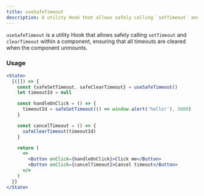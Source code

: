 ```yaml
---
title: useSafeTimeout
description: A utility Hook that allows safely calling `setTimeout` and `clearTimeout` within a component.
---
```



`useSafeTimeout` is a utility Hook that allows safely calling `setTimeout` and `clearTimeout` within a component, ensuring that all timeouts are cleared when the component unmounts.

### Usage

```jsx live
<State>
  {([]) => {
    const {safeSetTimeout, safeClearTimeout} = useSafeTimeout()
    let timeoutId = null

    const handleOnClick = () => {
      timeoutId = safeSetTimeout(() => window.alert('hello!'), 5000)
    }

    const cancelTimeout = () => {
      safeClearTimeout(timeoutId)
    }

    return (
      <>
        <Button onClick={handleOnClick}>Click me</Button>
        <Button onClick={cancelTimeout}>Cancel timeout</Button>
      </>
    )
  }}
</State>
```
